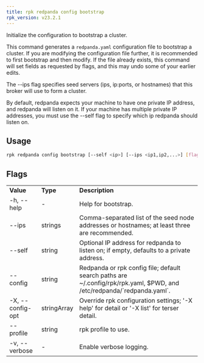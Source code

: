 ```yaml
---
title: rpk redpanda config bootstrap
rpk_version: v23.2.1
---
```


Initialize the configuration to bootstrap a cluster.

This command generates a `redpanda.yaml` configuration file to bootstrap a
cluster. If you are modifying the configuration file further, it is recommended
to first bootstrap and then modify. If the file already exists, this command
will set fields as requested by flags, and this may undo some of your earlier
edits.

The --ips flag specifies seed servers (ips, ip:ports, or hostnames) that this
broker will use to form a cluster.

By default, redpanda expects your machine to have one private IP address, and
redpanda will listen on it. If your machine has multiple private IP addresses,
you must use the --self flag to specify which ip redpanda should listen on.

## Usage

```bash
rpk redpanda config bootstrap [--self <ip>] [--ips <ip1,ip2,...>] [flags]
```

## Flags

<table>
  <tbody>
    <tr>
      <td>
        <strong>Value</strong>
      </td>
      <td>
        <strong>Type</strong>
      </td>
      <td>
        <strong>Description</strong>
      </td>
    </tr>
    <tr>
      <td>-h, --help</td>
      <td>-</td>
      <td>Help for bootstrap.</td>
    </tr>
    <tr>
      <td>--ips</td>
      <td>strings</td>
      <td>
        Comma-separated list of the seed node addresses or hostnames; at least
        three are recommended.
      </td>
    </tr>
    <tr>
      <td>--self</td>
      <td>string</td>
      <td>
        Optional IP address for redpanda to listen on; if empty, defaults to a
        private address.
      </td>
    </tr>
    <tr>
      <td>--config</td>
      <td>string</td>
      <td>
        Redpanda or rpk config file; default search paths are
        ~/.config/rpk/rpk.yaml, $PWD, and /etc/redpanda/`redpanda.yaml`.
      </td>
    </tr>
    <tr>
      <td>-X, --config-opt</td>
      <td>stringArray</td>
      <td>
        Override rpk configuration settings; '-X help' for detail or '-X list'
        for terser detail.
      </td>
    </tr>
    <tr>
      <td>--profile</td>
      <td>string</td>
      <td>rpk profile to use.</td>
    </tr>
    <tr>
      <td>-v, --verbose</td>
      <td>-</td>
      <td>Enable verbose logging.</td>
    </tr>
  </tbody>
</table>
